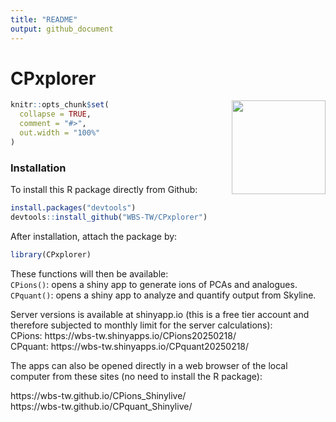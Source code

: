 ```yaml
---
title: "README"
output: github_document
---
```


<!-- Knit this README.Rmd to generate README.md -->

# CPxplorer
  
<!-- badges: start -->
  
   
<img src="inst/CPxplorer_Logo.png" align="right" height="150px" />
  
  
```r
knitr::opts_chunk$set(
  collapse = TRUE,
  comment = "#>",
  out.width = "100%"
)
```
  
  
<!-- badges: end -->


### Installation
  
<!-- You can install the released version of CPxplorer from [CRAN](https://CRAN.R-project.org) with: -->

<!-- ``` r -->
<!-- install.packages("CPxplorer") -->
<!-- ``` -->
  

To install this R package directly from Github:  
``` r
install.packages("devtools")
devtools::install_github("WBS-TW/CPxplorer")

```
  
After installation, attach the package by:  
``` r
library(CPxplorer)
```
  
These functions will then be available:  
`CPions()`: opens a shiny app to generate ions of PCAs and analogues.    
`CPquant()`: opens a shiny app to analyze and quantify output from Skyline.  
  
  
Server versions is available at shinyapp.io (this is a free tier account and therefore subjected to monthly limit for the server calculations):   
CPions: https://wbs-tw.shinyapps.io/CPions20250218/  
CPquant: https://wbs-tw.shinyapps.io/CPquant20250218/  
  
  
The apps can also be opened directly in a web browser of the local computer from these sites (no need to install the R package):  
  
https://wbs-tw.github.io/CPions_Shinylive/  
https://wbs-tw.github.io/CPquant_Shinylive/  
  
  

  
  



  
  
  



